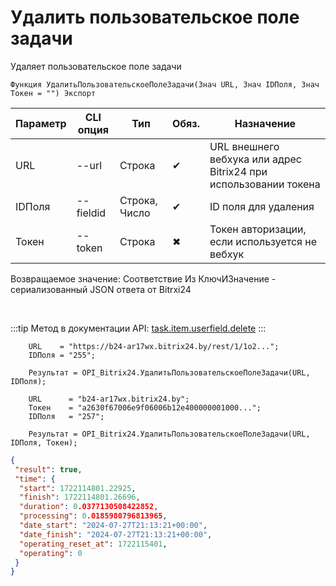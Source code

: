 ﻿---
sidebar_position: 5
---


# Удалить пользовательское поле задачи
 Удаляет пользовательское поле задачи



`Функция УдалитьПользовательскоеПолеЗадачи(Знач URL, Знач IDПоля, Знач Токен = "") Экспорт`

  | Параметр | CLI опция | Тип | Обяз. | Назначение |
  |-|-|-|-|-|
  | URL | --url | Строка | &#x2714; | URL внешнего вебхука или адрес Bitrix24 при использовании токена |
  | IDПоля | --fieldid | Строка, Число | &#x2714; | ID поля для удаления |
  | Токен | --token | Строка | &#x2716; | Токен авторизации, если используется не вебхук |

  
  Возвращаемое значение:   Соответствие Из КлючИЗначение - сериализованный JSON ответа от Bitrxi24

<br/>

:::tip
Метод в документации API: [task.item.userfield.delete](https://dev.1c-bitrix.ru/rest_help/tasks/task/userfield/delete.php)
:::
<br/>


```bsl title="Пример использования для 1С:Предприятие/OneScript"
    URL    = "https://b24-ar17wx.bitrix24.by/rest/1/1o2...";
    IDПоля = "255";

    Результат = OPI_Bitrix24.УдалитьПользовательскоеПолеЗадачи(URL, IDПоля);

    URL      = "b24-ar17wx.bitrix24.by";
    Токен    = "a2630f67006e9f06006b12e400000001000...";
    IDПоля   = "257";

    Результат = OPI_Bitrix24.УдалитьПользовательскоеПолеЗадачи(URL, IDПоля, Токен);
```
    



```json title="Результат"
{
 "result": true,
 "time": {
  "start": 1722114801.22925,
  "finish": 1722114801.26696,
  "duration": 0.0377130508422852,
  "processing": 0.0185980796813965,
  "date_start": "2024-07-27T21:13:21+00:00",
  "date_finish": "2024-07-27T21:13:21+00:00",
  "operating_reset_at": 1722115401,
  "operating": 0
 }
}
```

